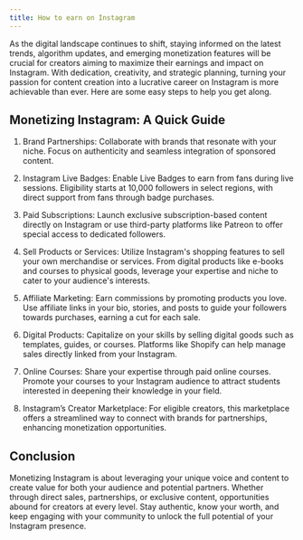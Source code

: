 ```yaml
---
title: How to earn on Instagram
---
```


As the digital landscape continues to shift, staying informed on the latest trends, algorithm updates, and emerging monetization features will be crucial for creators aiming to maximize their earnings and impact on Instagram. With dedication, creativity, and strategic planning, turning your passion for content creation into a lucrative career on Instagram is more achievable than ever. Here are some easy steps to help you get along.

<h2>Monetizing Instagram: A Quick Guide</h2>

1. Brand Partnerships: Collaborate with brands that resonate with your niche. Focus on authenticity and seamless integration of sponsored content.

2. Instagram Live Badges: Enable Live Badges to earn from fans during live sessions. Eligibility starts at 10,000 followers in select regions, with direct support from fans through badge purchases.

3. Paid Subscriptions: Launch exclusive subscription-based content directly on Instagram or use third-party platforms like Patreon to offer special access to dedicated followers.

4. Sell Products or Services: Utilize Instagram's shopping features to sell your own merchandise or services. From digital products like e-books and courses to physical goods, leverage your expertise and niche to cater to your audience's interests.

5. Affiliate Marketing: Earn commissions by promoting products you love. Use affiliate links in your bio, stories, and posts to guide your followers towards purchases, earning a cut for each sale.

6. Digital Products: Capitalize on your skills by selling digital goods such as templates, guides, or courses. Platforms like Shopify can help manage sales directly linked from your Instagram.

7. Online Courses: Share your expertise through paid online courses. Promote your courses to your Instagram audience to attract students interested in deepening their knowledge in your field.

8. Instagram’s Creator Marketplace: For eligible creators, this marketplace offers a streamlined way to connect with brands for partnerships, enhancing monetization opportunities.

<h2>Conclusion</h2>

Monetizing Instagram is about leveraging your unique voice and content to create value for both your audience and potential partners. Whether through direct sales, partnerships, or exclusive content, opportunities abound for creators at every level. Stay authentic, know your worth, and keep engaging with your community to unlock the full potential of your Instagram presence.
